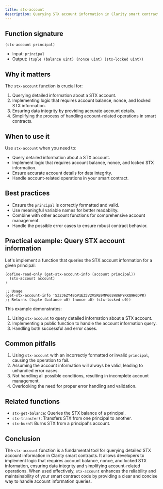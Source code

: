 ```yaml
---
title: stx-account
description: Querying STX account information in Clarity smart contracts.
---
```


## Function signature

```clarity
(stx-account principal)
```

- Input: `principal`
- Output: `(tuple (balance uint) (nonce uint) (stx-locked uint))`

## Why it matters

The `stx-account` function is crucial for:

1. Querying detailed information about a STX account.
2. Implementing logic that requires account balance, nonce, and locked STX information.
3. Ensuring data integrity by providing accurate account details.
4. Simplifying the process of handling account-related operations in smart contracts.

## When to use it

Use `stx-account` when you need to:

- Query detailed information about a STX account.
- Implement logic that requires account balance, nonce, and locked STX information.
- Ensure accurate account details for data integrity.
- Handle account-related operations in your smart contract.

## Best practices

- Ensure the `principal` is correctly formatted and valid.
- Use meaningful variable names for better readability.
- Combine with other account functions for comprehensive account management.
- Handle the possible error cases to ensure robust contract behavior.

## Practical example: Query STX account information

Let's implement a function that queries the STX account information for a given principal:

```clarity
(define-read-only (get-stx-account-info (account principal))
  (stx-account account)
)

;; Usage
(get-stx-account-info 'SZ2J6ZY48GV1EZ5V2V5RB9MP66SW86PYKKQ9H6DPR) 
;; Returns (tuple (balance u0) (nonce u0) (stx-locked u0))
```

This example demonstrates:
1. Using `stx-account` to query detailed information about a STX account.
2. Implementing a public function to handle the account information query.
3. Handling both successful and error cases.

## Common pitfalls

1. Using `stx-account` with an incorrectly formatted or invalid `principal`, causing the operation to fail.
2. Assuming the account information will always be valid, leading to unhandled error cases.
3. Not handling all possible conditions, resulting in incomplete account management.
4. Overlooking the need for proper error handling and validation.

## Related functions

- `stx-get-balance`: Queries the STX balance of a principal.
- `stx-transfer?`: Transfers STX from one principal to another.
- `stx-burn?`: Burns STX from a principal's account.

## Conclusion

The `stx-account` function is a fundamental tool for querying detailed STX account information in Clarity smart contracts. It allows developers to implement logic that requires account balance, nonce, and locked STX information, ensuring data integrity and simplifying account-related operations. When used effectively, `stx-account` enhances the reliability and maintainability of your smart contract code by providing a clear and concise way to handle account information queries.
